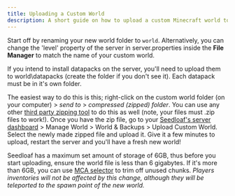 ---
title: Uploading a Custom World
description: A short guide on how to upload a custom Minecraft world to Seedloaf.
---

Start off by renaming your new world folder to `world`. Alternatively, you can change the 'level' 
property of the server in server.properties inside the **File Manager** to match the name of your 
custom world.<br />

If you intend to install datapacks on the server, you'll need to upload them to world\datapacks 
(create the folder if you don't see it). Each datapack must be in it's own folder.<br />

The easiest way to do this is this; right-click on the custom world folder (on your computer) > *send to* > 
*compressed (zipped) folder*. You can use any other [third party zipping tool](https://7-zip.org/download.html) 
to do this as well (note, your files must .zip files to work!). 
Once you have the zip file, go to your [Seedloaf's server dashboard](https://seedloaf.com/dashboard) > 
Manage World > World & Backups > Upload Custom World. Select the newly made zipped file and upload it. 
Give it a few minutes to upload, restart the server and you'll have a fresh new world!

Seedloaf has a maximum set amount of storage of 6GB, thus before you start uploading, ensure the world file 
is less than 6 gigabytes. If it's more than 6GB, you can use [MCA selector](https://github.com/Querz/mcaselector) 
to trim off unused chunks. *Players inventories will not be affected by this change, although they will be 
teleported to the spawn point of the new world.*